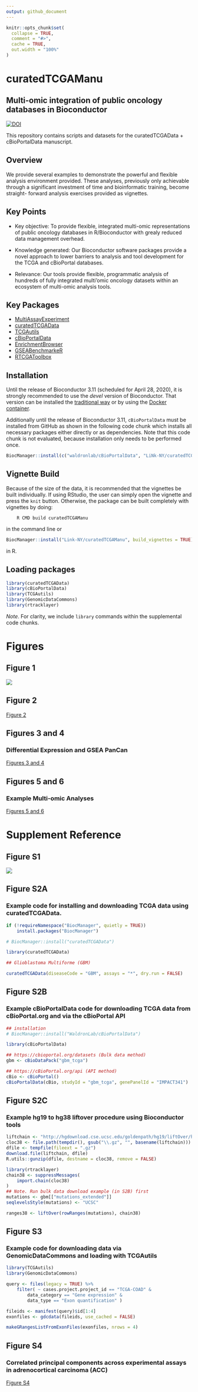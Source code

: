 ```yaml
---
output: github_document
---
```


```r
knitr::opts_chunk$set(
  collapse = TRUE,
  comment = "#>",
  cache = TRUE,
  out.width = "100%"
)
```

# curatedTCGAManu

## Multi-omic integration of public oncology databases in Bioconductor

[![DOI](https://zenodo.org/badge/166464362.svg)](https://zenodo.org/badge/latestdoi/166464362)

This repository contains scripts and datasets for the
curatedTCGAData + cBioPortalData manuscript.

## Overview

We provide several examples to demonstrate the powerful and flexible analysis
environment provided. These analyses, previously only achievable through a
significant investment of time and bioinformatic training, become straight-
forward analysis exercises provided as vignettes.

## Key Points

* Key objective: To provide flexible, integrated multi-omic representations
of public oncology databases in R/Bioconductor with grealy reduced data
management overhead.

* Knowledge generated: Our Bioconductor software packages provide a novel
approach to lower barriers to analysis and tool development for the TCGA and
cBioPortal databases.

* Relevance: Our tools provide flexible, programmatic analysis of hundreds of
fully integrated multi’omic oncology datasets within an ecosystem of multi-omic
analysis tools.

## Key Packages

* [MultiAssayExperiment](http://waldronlab.io/MultiAssayExperiment/index.html)
* [curatedTCGAData](https://bioconductor.org/packages/curatedTCGAData)
* [TCGAutils](https://bioconductor.org/packages/TCGAutils)
* [cBioPortalData](https://github.com/waldronlab/cBioPortalData)
* [EnrichmentBrowser](https://bioconductor.org/packages/EnrichmentBrowser)
* [GSEABenchmarkeR](https://bioconductor.org/packages/GSEABenchmarkeR)
* [RTCGAToolbox](https://bioconductor.org/packages/RTCGAToolbox)

## Installation

Until the release of Bioconductor 3.11 (scheduled for April 28, 2020), it is
strongly recommended to use the *devel* version of Bioconductor. That version
can be installed the
[traditional way](https://bioconductor.org/developers/how-to/useDevel/) or by
using the [Docker container](https://bioconductor.org/help/docker/).

Additionally until the release of Bioconductor 3.11, `cBioPortalData` must be
installed from GitHub as shown in the following code chunk which installs all
necessary packages either directly or as dependencies. Note that this code chunk
is not evaluated, because installation only needs to be performed once.

```r
BiocManager::install(c("waldronlab/cBioPortalData", "LiNk-NY/curatedTCGAManu")) 
```

## Vignette Build

Because of the size of the data, it is recommended that the vignettes be built
individually. If using RStudio, the user can simply open the vignette and press
the `knit` button. Otherwise, the package can be built completely with vignettes
by doing:

```
    R CMD build curatedTCGAManu
```

in the command line or

```r
BiocManager::install("Link-NY/curatedTCGAManu", build_vignettes = TRUE)
```

in R.

## Loading packages

```r
library(curatedTCGAData)
library(cBioPortalData)
library(TCGAutils)
library(GenomicDataCommons)
library(rtracklayer)
```

_Note_. For clarity, we include `library` commands within the supplemental code
chunks.

# Figures

## Figure 1

<a href="https://github.com/waldronlab/schematics/"><img src="https://raw.githubusercontent.com/waldronlab/schematics/master/pngs/F1_curatedTCGAData.png"/></a>

## Figure 2

[Figure 2](articles/Figure2_OncoPrint.html)

## Figures 3 and 4

### Differential Expression and GSEA PanCan

[Figures 3 and 4](articles/Figures3n4_GSEA_PanCan.html)

## Figures 5 and 6

### Example Multi-omic Analyses

[Figures 5 and 6](articles/Figures5-6-S4.html)

# Supplement Reference

## Figure S1

<a href="https://github.com/waldronlab/schematics/"><img src="https://raw.githubusercontent.com/waldronlab/schematics/master/pngs/TCGAMAEPipelineSchematic.png"/></a>

## Figure S2A

### Example code for installing and downloading TCGA data using curatedTCGAData.

```r
if (!requireNamespace("BiocManager", quietly = TRUE))
    install.packages("BiocManager")

# BiocManager::install("curatedTCGAData")

library(curatedTCGAData)

## Glioblastoma Multiforme (GBM)

curatedTCGAData(diseaseCode = "GBM", assays = "*", dry.run = FALSE)
```

## Figure S2B
### Example cBioPortalData code for downloading TCGA data from cBioPortal.org and via the cBioPortal API

```r
## installation
# BiocManager::install("WaldronLab/cBioPortalData")

library(cBioPortalData)

## https://cbioportal.org/datasets (Bulk data method)
gbm <- cBioDataPack("gbm_tcga")

## https://cBioPortal.org/api (API method)
cBio <- cBioPortal()
cBioPortalData(cBio, studyId = "gbm_tcga", genePanelId = "IMPACT341")
```

## Figure S2C
### Example hg19 to hg38 liftover procedure using Bioconductor tools

```r
liftchain <- "http://hgdownload.cse.ucsc.edu/goldenpath/hg19/liftOver/hg19ToHg38.over.chain.gz"
cloc38 <- file.path(tempdir(), gsub("\\.gz", "", basename(liftchain)))
dfile <- tempfile(fileext = ".gz")
download.file(liftchain, dfile)
R.utils::gunzip(dfile, destname = cloc38, remove = FALSE)

library(rtracklayer)
chain38 <- suppressMessages(
    import.chain(cloc38)
)
## Note. Run bulk data download example (in S2B) first
mutations <- gbm[["mutations_extended"]]
seqlevelsStyle(mutations) <- "UCSC"

ranges38 <- liftOver(rowRanges(mutations), chain38)
```

## Figure S3
### Example code for downloading data via GenomicDataCommons and loading with TCGAutils

```r
library(TCGAutils)
library(GenomicDataCommons)

query <- files(legacy = TRUE) %>%
    filter( ~ cases.project.project_id == "TCGA-COAD" &
        data_category == "Gene expression" &
        data_type == "Exon quantification" )

fileids <- manifest(query)$id[1:4]
exonfiles <- gdcdata(fileids, use_cached = FALSE)

makeGRangesListFromExonFiles(exonfiles, nrows = 4)
```

## Figure S4
### Correlated principal components across experimental assays in adrenocortical carcinoma (ACC)

[Figure S4](articles/Figures5-6-S4.html#supplemental-figure-4)
